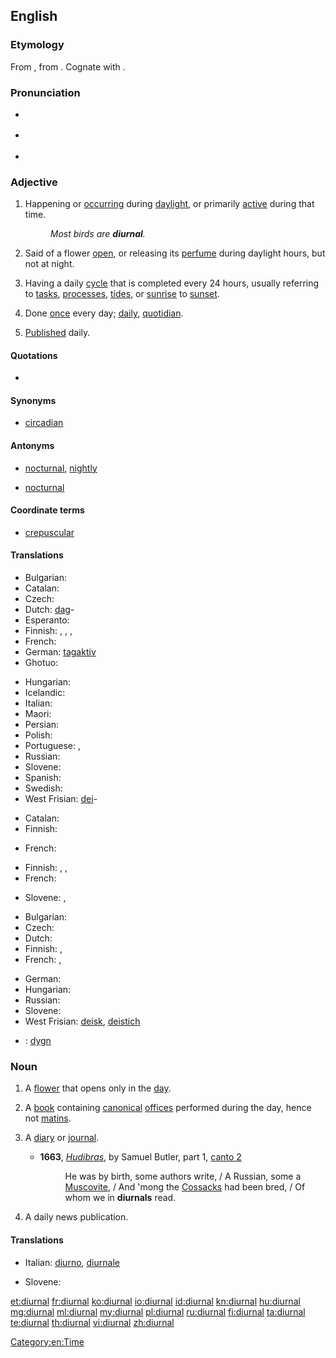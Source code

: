{{was wotd|2008|December|2}}
==English==

===Etymology===
From {{etyl|la|en}} {{term|diurnalis|diurnālis|lang=la}}, from {{term|dies|diēs|day|lang=la}}. Cognate with {{term|journal|lang=en}}.

===Pronunciation===
* {{a|UK}} {{IPA|[daɪˈɜː(ɹ).nəɫ]}}
* {{a|US}} {{IPA|/daɪˈɝ.nəl/}}
* {{audio|en-us-diurnal.ogg|Audio (US)}}
*: {{rhymes|ɜː(r)nəl}}

===Adjective===
{{en-adj|-}}

# Happening or [[occur]]ring during [[daylight]], or primarily [[active]] during that time.
#: ''Most birds are '''diurnal'''.''
# {{botany}} Said of a flower [[open]], or releasing its [[perfume]] during daylight hours, but not at night.
# Having a daily [[cycle]] that is completed every 24 hours, usually referring to [[tasks]], [[processes]], [[tides]], or [[sunrise]] to [[sunset]].
# {{uncommon}} Done [[once]] every day; [[daily]], [[quotidian]].
# {{archaic}} [[publish|Published]] daily.

====Quotations====
* {{seeCites}}

====Synonyms====
* {{sense|having a daily cycle}} [[circadian]] {{qualifier|biology}}

====Antonyms====
* {{sense|happening or active during the day}} [[nocturnal]], [[nightly]]
* {{sense|active or open during the day}} [[nocturnal]]

====Coordinate terms====
* {{sense|active or open during the day}} [[crepuscular]]

====Translations====
{{trans-top|happening during daylight; primarily active during the day}}
* Bulgarian: {{t-|bg|дневен|sc=Cyrl|tr=dnéven}}
* Catalan: {{t-|ca|diürn}}
* Czech: {{t+|cs|denní|c}}
* Dutch: [[dag]]-
* Esperanto: {{t-|eo|taga}}
* Finnish: {{t+|fi|päivä|alt=päivä-}}, {{t-|fi|päiväaikainen}}, {{t-|fi|päiväaktiivinen}}, {{t-|fi|diurnaalinen}}
* French: {{t+|fr|diurne}}
* German: [[tagaktiv]]
* Ghotuo: {{tø|aaa|mario}}
{{trans-mid}}
* Hungarian: {{t+|hu|nappali}}
* Icelandic: {{t-|is|dagdýr}}
* Italian: {{t+|it|diurno}}
* Maori: {{t-|mi|moepō}}
* Persian: {{t+|fa|روزانه|tr=ruzâne|sc=fa-Arab}}
* Polish: {{t+|pl|dzienny|m}}
* Portuguese: {{t+|pt|diurno|m}}, {{t-|pt|diurna|f}}
* Russian: {{t+|ru|дневной|tr=dnevnój}}
* Slovene: {{t-|sl|dneven}}
* Spanish: {{t-|es|diurno}}
* Swedish: {{t-|sv|dags-}}
* West Frisian: [[dei]]-
{{trans-bottom}}

{{trans-top|botany; of flowers open or releasing perfume during the day}}
* Catalan: {{t-|ca|diürn}}
* Finnish: {{t+|fi|päivä|alt=päiväksi}} {{t+|fi|kukka|alt=kukkansa}} {{t-|fi|avaava}}
{{trans-mid}}
* French: {{t+|fr|diurne}}
{{trans-bottom}}

{{trans-top|having a daily cycle}}
* Finnish: {{t+|fi|päivittäinen}}, {{t-|fi|vuorokautinen}}, {{t+|fi|vuorokausi|alt=vuorokausi-}}
* French: {{t+|fr|journalier}}
{{trans-mid}}
* Slovene: {{t-|sl|dneven}}, {{qualifier|bio.}} {{t-|sl|cirkadiaden}}
{{trans-bottom}}

{{trans-top|done once every day}}
* Bulgarian: {{t+|bg|ежедневен|tr=ežednéven|sc=Cyrl}}
* Czech: {{t+|cs|denní|c}}
* Dutch: {{t+|nl|dagelijks}}
* Finnish: {{t+|fi|päivittäinen}}, {{t-|fi|jokapäiväinen}}
* French: {{t+|fr|journalier}}, {{t+|fr|quotidien}}
{{trans-mid}}
* German: {{t+|de|täglich}}
* Hungarian: {{t+|hu|napi}}
* Russian: {{t+|ru|ежедневный}}
* Slovene: {{t-|sl|dneven}}
* West Frisian: [[deisk]], [[deistich]]
{{trans-bottom}}

{{checktrans-top}}
* {{ttbc|sv}}: [[dygn]] <!-- This was under the botany sense. Seems wrong, because the basic meaning of the word is "day" (as 24-hr period, including nighttime) -->
{{trans-bottom}}

===Noun===
{{en-noun}}

# A [[flower]] that opens only in the [[day]].
# {{context|Catholicism}} A [[book]] containing [[canonical]] [[office]]s performed during the day, hence not [[matins]].
# {{archaic}} A [[diary]] or [[journal]].
#* '''1663''', ''[[w:Hudibras|Hudibras]]'', by Samuel Butler, part 1, [[s:Hudibras/Part 1/Canto 2|canto 2]]
#*: He was by birth, some authors write, / A Russian, some a [[Muscovite]], / And 'mong the [[Cossack]]s had been bred, / Of whom we in '''diurnals''' read.
# {{archaic}} A daily news publication.

====Translations====
{{trans-top|A flower that opens during the day}}
{{trans-mid}}
{{trans-bottom}}
{{trans-top|A book of canonical offices}}
* Italian: [[diurno]], [[diurnale]]
{{trans-mid}}
* Slovene: {{t+|sl|dnevnik|m}}
{{trans-bottom}}

[[Category:en:Time]]

[[et:diurnal]]
[[fr:diurnal]]
[[ko:diurnal]]
[[io:diurnal]]
[[id:diurnal]]
[[kn:diurnal]]
[[hu:diurnal]]
[[mg:diurnal]]
[[ml:diurnal]]
[[my:diurnal]]
[[pl:diurnal]]
[[ru:diurnal]]
[[fi:diurnal]]
[[ta:diurnal]]
[[te:diurnal]]
[[th:diurnal]]
[[vi:diurnal]]
[[zh:diurnal]]